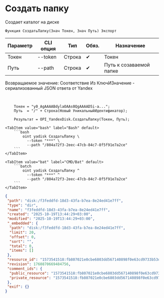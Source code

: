 ﻿---
sidebar_position: 2
description: Создать папку и другие функции для работы с Yandex Disk в Открытом пакете интеграций - бесплатной open-source библиотеке интеграций для 1С:Предприятие 8, OneScript и CLI
keywords: [1C, 1С, 1С:Предприятие, 1С:Предприятие 8.3, API, Интеграция, Сервисы, Обмен, OneScript, CLI, Yandex Disk]
---


# Создать папку
 Создает каталог на диске



`Функция СоздатьПапку(Знач Токен, Знач Путь) Экспорт`

  | Параметр | CLI опция | Тип | Обяз. | Назначение |
  |-|-|-|-|-|
  | Токен | --token | Строка | &#x2714; | Токен |
  | Путь | --path | Строка | &#x2714; | Путь к созаваемой папке |

  
  Возвращаемое значение:   Соответствие Из КлючИЗначение - сериализованный JSON ответа от Yandex

<br/>



```bsl title="Пример использования для 1С:Предприятие/OneScript"
    Токен = "y0_AgAAAABdylaOAAs0QgAAAAD5i-a...";
    Путь  = "/" + Строка(Новый УникальныйИдентификатор);

    Результат = OPI_YandexDisk.СоздатьПапку(Токен, Путь);
```
    

 <Tabs>
  
    <TabItem value="bash" label="Bash" default>
        ```bash
            oint yadisk СоздатьПапку \
              --token "***" \
              --path "/804a72f3-2eec-47cb-84c7-8f5f91e7a2ce"
        ```
    </TabItem>
  
    <TabItem value="bat" label="CMD/Bat" default>
        ```batch
            oint yadisk СоздатьПапку ^
              --token "***" ^
              --path "/804a72f3-2eec-47cb-84c7-8f5f91e7a2ce"
        ```
    </TabItem>
</Tabs>


```json title="Результат"
{
 "path": "disk:/f3feddfd-18d3-43fa-b7ea-8e24ed41e7ff",
 "type": "dir",
 "name": "f3feddfd-18d3-43fa-b7ea-8e24ed41e7ff",
 "created": "2025-10-19T13:44:29+03:00",
 "modified": "2025-10-19T13:44:29+03:00",
 "_embedded": {
  "path": "disk:/f3feddfd-18d3-43fa-b7ea-8e24ed41e7ff",
  "limit": 20,
  "offset": 0,
  "sort": "",
  "total": 0,
  "items": []
 },
 "resource_id": "1573541518:fb807021e0cbe6803dd567140898f0e63cd9733b53d1e0e852a35cc136bb00bd",
 "revision": 1760870669484756,
 "comment_ids": {
  "public_resource": "1573541518:fb807021e0cbe6803dd567140898f0e63cd9733b53d1e0e852a35cc136bb00bd",
  "private_resource": "1573541518:fb807021e0cbe6803dd567140898f0e63cd9733b53d1e0e852a35cc136bb00bd"
 },
 "exif": {}
}
```
